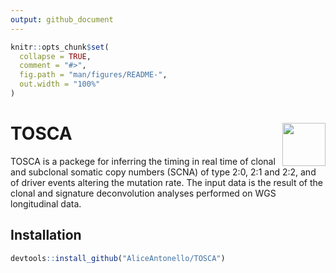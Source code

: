 ```yaml
---
output: github_document
---
```


<!-- README.md is generated from README.Rmd. Please edit that file -->

```r
knitr::opts_chunk$set(
  collapse = TRUE,
  comment = "#>",
  fig.path = "man/figures/README-",
  out.width = "100%"
)
```

# TOSCA <a href="caravagnalab.github.io/CNAqc"><img src="logo.png" align="right" height="69" /></a>

<!-- badges: start -->
<!-- badges: end -->

TOSCA is a packege for inferring the timing in real time of clonal and subclonal somatic copy numbers (SCNA) of type 2:0, 2:1 and 2:2, and of driver events altering the mutation rate. The input data is the result of the clonal and signature deconvolution analyses performed on WGS longitudinal data. 

## Installation

``` r
devtools::install_github("AliceAntonello/TOSCA")
```
